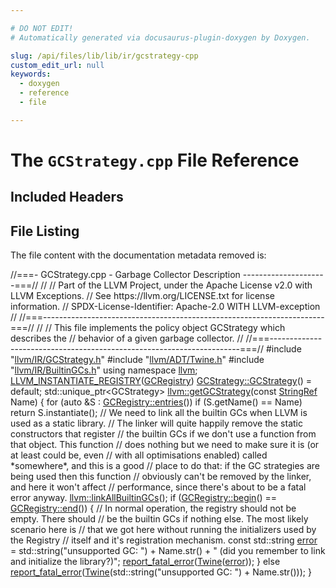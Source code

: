 ```yaml
---

# DO NOT EDIT!
# Automatically generated via docusaurus-plugin-doxygen by Doxygen.

slug: /api/files/lib/lib/ir/gcstrategy-cpp
custom_edit_url: null
keywords:
  - doxygen
  - reference
  - file

---
```





# The `GCStrategy.cpp` File Reference

<DoxygenPage pluginConfig={pluginConfig}>



## Included Headers

<IncludesList>
<IncludesListItem
  filePath="llvm/IR/GCStrategy.h"
  permalink="/docs/api/files/include/include/llvm/include/llvm/ir/gcstrategy-h"
  isLocal="true" />
<IncludesListItem
  filePath="llvm/ADT/Twine.h"
  permalink="/docs/api/files/include/include/llvm/include/llvm/adt/twine-h"
  isLocal="true" />
<IncludesListItem
  filePath="llvm/IR/BuiltinGCs.h"
  permalink="/docs/api/files/include/include/llvm/include/llvm/ir/builtingcs-h"
  isLocal="true" />
</IncludesList>


## File Listing

The file content with the documentation metadata removed is:

<ProgramListing>

<Link id="l00001" /><CodeLine lineNumber="1"><span class="doxyHighlightComment">//===- GCStrategy.cpp - Garbage Collector Description ---------------------===//</span></CodeLine>
<Link id="l00002" /><CodeLine lineNumber="2"><span class="doxyHighlightComment">//</span></CodeLine>
<Link id="l00003" /><CodeLine lineNumber="3"><span class="doxyHighlightComment">// Part of the LLVM Project, under the Apache License v2.0 with LLVM Exceptions.</span></CodeLine>
<Link id="l00004" /><CodeLine lineNumber="4"><span class="doxyHighlightComment">// See https://llvm.org/LICENSE.txt for license information.</span></CodeLine>
<Link id="l00005" /><CodeLine lineNumber="5"><span class="doxyHighlightComment">// SPDX-License-Identifier: Apache-2.0 WITH LLVM-exception</span></CodeLine>
<Link id="l00006" /><CodeLine lineNumber="6"><span class="doxyHighlightComment">//</span></CodeLine>
<Link id="l00007" /><CodeLine lineNumber="7"><span class="doxyHighlightComment">//===----------------------------------------------------------------------===//</span></CodeLine>
<Link id="l00008" /><CodeLine lineNumber="8"><span class="doxyHighlightComment">//</span></CodeLine>
<Link id="l00009" /><CodeLine lineNumber="9"><span class="doxyHighlightComment">// This file implements the policy object GCStrategy which describes the</span></CodeLine>
<Link id="l00010" /><CodeLine lineNumber="10"><span class="doxyHighlightComment">// behavior of a given garbage collector.</span></CodeLine>
<Link id="l00011" /><CodeLine lineNumber="11"><span class="doxyHighlightComment">//</span></CodeLine>
<Link id="l00012" /><CodeLine lineNumber="12"><span class="doxyHighlightComment">//===----------------------------------------------------------------------===//</span></CodeLine>
<Link id="l00013" /><CodeLine lineNumber="13"></CodeLine>
<Link id="l00014" /><CodeLine lineNumber="14"><span class="doxyHighlightPreprocessor">#include &quot;<a href="/docs/api/files/include/include/llvm/include/llvm/ir/gcstrategy-h">llvm/IR/GCStrategy.h</a>&quot;</span></CodeLine>
<Link id="l00015" /><CodeLine lineNumber="15"><span class="doxyHighlightPreprocessor">#include &quot;<a href="/docs/api/files/include/include/llvm/include/llvm/adt/twine-h">llvm/ADT/Twine.h</a>&quot;</span></CodeLine>
<Link id="l00016" /><CodeLine lineNumber="16"><span class="doxyHighlightPreprocessor">#include &quot;<a href="/docs/api/files/include/include/llvm/include/llvm/ir/builtingcs-h">llvm/IR/BuiltinGCs.h</a>&quot;</span></CodeLine>
<Link id="l00017" /><CodeLine lineNumber="17"></CodeLine>
<Link id="l00018" /><CodeLine lineNumber="18"><span class="doxyHighlightKeyword">using namespace </span><span class="doxyHighlight"><a href="/docs/api/namespaces/llvm">llvm</a>;</span></CodeLine>
<Link id="l00019" /><CodeLine lineNumber="19"></CodeLine>
<Link id="l00020" /><CodeLine lineNumber="20"><span class="doxyHighlight"><a href="/docs/api/files/include/include/llvm/include/llvm/support/registry-h/#ab280531654d3a7caec7b31e60281ed69">LLVM&#95;INSTANTIATE&#95;REGISTRY</a>(<a href="/docs/api/namespaces/llvm/#a1eb8b495122b2f5f1a34d10615fb4578">GCRegistry</a>)</span></CodeLine>
<Link id="l00021" /><CodeLine lineNumber="21"></CodeLine>
<Link id="l00022" /><CodeLine lineNumber="22"><span class="doxyHighlight"><a href="/docs/api/classes/llvm/gcstrategy/#abc5b7efa0f9360dac6bbd35ab553cb0d">GCStrategy::GCStrategy</a>() = </span><span class="doxyHighlightKeywordFlow">default</span><span class="doxyHighlight">;</span></CodeLine>
<Link id="l00023" /><CodeLine lineNumber="23"></CodeLine>
<Link id="l00024" /><CodeLine lineNumber="24" lineLink="/docs/api/namespaces/llvm/#ac94cf747f5fb3d8bef69ba5168873f55"><span class="doxyHighlight">std::unique&#95;ptr&lt;GCStrategy&gt; <a href="/docs/api/namespaces/llvm/#ac94cf747f5fb3d8bef69ba5168873f55">llvm::getGCStrategy</a>(</span><span class="doxyHighlightKeyword">const</span><span class="doxyHighlight"> <a href="/docs/api/classes/llvm/stringref">StringRef</a> Name) &#123;</span></CodeLine>
<Link id="l00025" /><CodeLine lineNumber="25"><span class="doxyHighlight">  </span><span class="doxyHighlightKeywordFlow">for</span><span class="doxyHighlight"> (</span><span class="doxyHighlightKeyword">auto</span><span class="doxyHighlight"> &amp;S : <a href="/docs/api/classes/llvm/registry/#a0838149ab5b1fc81ad2a593d309ed70a">GCRegistry::entries</a>())</span></CodeLine>
<Link id="l00026" /><CodeLine lineNumber="26"><span class="doxyHighlight">    </span><span class="doxyHighlightKeywordFlow">if</span><span class="doxyHighlight"> (S.getName() == Name)</span></CodeLine>
<Link id="l00027" /><CodeLine lineNumber="27"><span class="doxyHighlight">      </span><span class="doxyHighlightKeywordFlow">return</span><span class="doxyHighlight"> S.instantiate();</span></CodeLine>
<Link id="l00028" /><CodeLine lineNumber="28"></CodeLine>
<Link id="l00029" /><CodeLine lineNumber="29"><span class="doxyHighlight">  </span><span class="doxyHighlightComment">// We need to link all the builtin GCs when LLVM is used as a static library.</span></CodeLine>
<Link id="l00030" /><CodeLine lineNumber="30"><span class="doxyHighlight">  </span><span class="doxyHighlightComment">// The linker will quite happily remove the static constructors that register</span></CodeLine>
<Link id="l00031" /><CodeLine lineNumber="31"><span class="doxyHighlight">  </span><span class="doxyHighlightComment">// the builtin GCs if we don&#39;t use a function from that object. This function</span></CodeLine>
<Link id="l00032" /><CodeLine lineNumber="32"><span class="doxyHighlight">  </span><span class="doxyHighlightComment">// does nothing but we need to make sure it is (or at least could be, even</span></CodeLine>
<Link id="l00033" /><CodeLine lineNumber="33"><span class="doxyHighlight">  </span><span class="doxyHighlightComment">// with all optimisations enabled) called &#42;somewhere&#42;, and this is a good</span></CodeLine>
<Link id="l00034" /><CodeLine lineNumber="34"><span class="doxyHighlight">  </span><span class="doxyHighlightComment">// place to do that: if the GC strategies are being used then this function</span></CodeLine>
<Link id="l00035" /><CodeLine lineNumber="35"><span class="doxyHighlight">  </span><span class="doxyHighlightComment">// obviously can&#39;t be removed by the linker, and here it won&#39;t affect</span></CodeLine>
<Link id="l00036" /><CodeLine lineNumber="36"><span class="doxyHighlight">  </span><span class="doxyHighlightComment">// performance, since there&#39;s about to be a fatal error anyway.</span></CodeLine>
<Link id="l00037" /><CodeLine lineNumber="37"><span class="doxyHighlight">  <a href="/docs/api/namespaces/llvm/#ab2f9f6ca320e570fa85e8a1952259afa">llvm::linkAllBuiltinGCs</a>();</span></CodeLine>
<Link id="l00038" /><CodeLine lineNumber="38"></CodeLine>
<Link id="l00039" /><CodeLine lineNumber="39"><span class="doxyHighlight">  </span><span class="doxyHighlightKeywordFlow">if</span><span class="doxyHighlight"> (<a href="/docs/api/classes/llvm/registry/#a9dc332270dda5e925cf18a14e8cf3db1">GCRegistry::begin</a>() == <a href="/docs/api/classes/llvm/registry/#a002b989f3205e940358dd756fa27d4ae">GCRegistry::end</a>()) &#123;</span></CodeLine>
<Link id="l00040" /><CodeLine lineNumber="40"><span class="doxyHighlight">    </span><span class="doxyHighlightComment">// In normal operation, the registry should not be empty.  There should</span></CodeLine>
<Link id="l00041" /><CodeLine lineNumber="41"><span class="doxyHighlight">    </span><span class="doxyHighlightComment">// be the builtin GCs if nothing else.  The most likely scenario here is</span></CodeLine>
<Link id="l00042" /><CodeLine lineNumber="42"><span class="doxyHighlight">    </span><span class="doxyHighlightComment">// that we got here without running the initializers used by the Registry</span></CodeLine>
<Link id="l00043" /><CodeLine lineNumber="43"><span class="doxyHighlight">    </span><span class="doxyHighlightComment">// itself and it&#39;s registration mechanism.</span></CodeLine>
<Link id="l00044" /><CodeLine lineNumber="44"><span class="doxyHighlight">    </span><span class="doxyHighlightKeyword">const</span><span class="doxyHighlight"> std::string <a href="/docs/api/files/lib/lib/debuginfo/lib/debuginfo/codeview/symbolrecordmapping-cpp/#a9cdf893c7d17e47fa1ed8bebf92a5da4">error</a> =</span></CodeLine>
<Link id="l00045" /><CodeLine lineNumber="45"><span class="doxyHighlight">        std::string(</span><span class="doxyHighlightStringLiteral">&quot;unsupported GC: &quot;</span><span class="doxyHighlight">) + Name.str() +</span></CodeLine>
<Link id="l00046" /><CodeLine lineNumber="46"><span class="doxyHighlight">        </span><span class="doxyHighlightStringLiteral">&quot; (did you remember to link and initialize the library?)&quot;</span><span class="doxyHighlight">;</span></CodeLine>
<Link id="l00047" /><CodeLine lineNumber="47"><span class="doxyHighlight">    <a href="/docs/api/namespaces/llvm/#a7f2a3d4dcfee70225988aec53ff1e173">report&#95;fatal&#95;error</a>(<a href="/docs/api/classes/llvm/twine">Twine</a>(<a href="/docs/api/files/lib/lib/debuginfo/lib/debuginfo/codeview/symbolrecordmapping-cpp/#a9cdf893c7d17e47fa1ed8bebf92a5da4">error</a>));</span></CodeLine>
<Link id="l00048" /><CodeLine lineNumber="48"><span class="doxyHighlight">  &#125; </span><span class="doxyHighlightKeywordFlow">else</span></CodeLine>
<Link id="l00049" /><CodeLine lineNumber="49"><span class="doxyHighlight">    <a href="/docs/api/namespaces/llvm/#a7f2a3d4dcfee70225988aec53ff1e173">report&#95;fatal&#95;error</a>(<a href="/docs/api/classes/llvm/twine">Twine</a>(std::string(</span><span class="doxyHighlightStringLiteral">&quot;unsupported GC: &quot;</span><span class="doxyHighlight">) + Name.str()));</span></CodeLine>
<Link id="l00050" /><CodeLine lineNumber="50"><span class="doxyHighlight">&#125;</span></CodeLine>

</ProgramListing>


</DoxygenPage>
